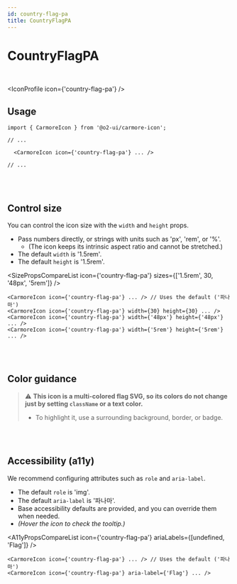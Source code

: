 ```yaml
---
id: country-flag-pa
title: CountryFlagPA
---
```




# CountryFlagPA

<br />

<IconProfile icon={'country-flag-pa'} />

## Usage

```tsx
import { CarmoreIcon } from '@o2-ui/carmore-icon';

// ...

  <CarmoreIcon icon={'country-flag-pa'} ... />

// ...
```

<br />
<br />

## Control size

You can control the icon size with the `width` and `height` props.

- Pass numbers directly, or strings with units such as 'px', 'rem', or '%'.
  - (The icon keeps its intrinsic aspect ratio and cannot be stretched.)
- The default `width` is '1.5rem'.
- The default `height` is '1.5rem'.

<SizePropsCompareList icon={'country-flag-pa'} sizes={['1.5rem', 30, '48px', '5rem']} />

```tsx
<CarmoreIcon icon={'country-flag-pa'} ... /> // Uses the default ('파나마')
<CarmoreIcon icon={'country-flag-pa'} width={30} height={30} ... />
<CarmoreIcon icon={'country-flag-pa'} width={'48px'} height={'48px'} ... />
<CarmoreIcon icon={'country-flag-pa'} width={'5rem'} height={'5rem'} ... />
```

<br />
<br />

## Color guidance

> ⚠️ <b>This icon is a multi-colored flag SVG, so its colors do not change just by setting `className` or a text color.</b>
>
> - To highlight it, use a surrounding background, border, or badge.

<br />
<br />

## Accessibility (a11y)

We recommend configuring attributes such as `role` and `aria-label`.

- The default `role` is 'img'.
- The default `aria-label` is '파나마'.
- Base accessibility defaults are provided, and you can override them when needed.
- _(Hover the icon to check the tooltip.)_

<A11yPropsCompareList icon={'country-flag-pa'} ariaLabels={[undefined, 'Flag']} />

```tsx
<CarmoreIcon icon={'country-flag-pa'} ... /> // Uses the default ('파나마')
<CarmoreIcon icon={'country-flag-pa'} aria-label={'Flag'} ... />
```
